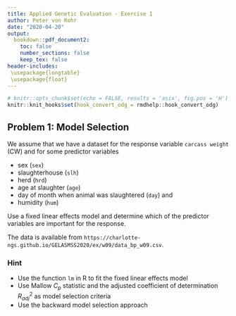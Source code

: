 ```yaml
---
title: Applied Genetic Evaluation - Exercise 1
author: Peter von Rohr
date: "2020-04-20"
output:
  bookdown::pdf_document2:
    toc: false
    number_sections: false
    keep_tex: false
header-includes:
 \usepackage{longtable}
 \usepackage{float}
---
```


```r
# knitr::opts_chunk$set(echo = FALSE, results = 'asis', fig.pos = 'H')
knitr::knit_hooks$set(hook_convert_odg = rmdhelp::hook_convert_odg)
```

## Problem 1: Model Selection
We assume that we have a dataset for the response variable `carcass weight` (CW) and for some predictor variables

* sex (`sex`)
* slaughterhouse (`slh`)
* herd (`hrd`)
* age at slaughter (`age`)
* day of month when animal was slaughtered (`day`) and
* humidity (`hum`)

Use a fixed linear effects model and determine which of the predictor variables are important for the response. 

The data is available from `https://charlotte-ngs.github.io/GELASMSS2020/ex/w09/data_bp_w09.csv`. 


### Hint
* Use the function `lm` in R to fit the fixed linear effects model
* Use Mallow $C_p$ statistic and the adjusted coefficient of determination $R_{adj}^2$ as model selection criteria
* Use the backward model selection approach



